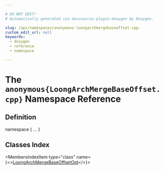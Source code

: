 ```yaml
---

# DO NOT EDIT!
# Automatically generated via docusaurus-plugin-doxygen by Doxygen.

slug: /api/namespaces/anonymous-loongarchmergebaseoffset-cpp-
custom_edit_url: null
keywords:
  - doxygen
  - reference
  - namespace

---
```





# The `anonymous{LoongArchMergeBaseOffset.cpp}` Namespace Reference

<DoxygenPage pluginConfig={pluginConfig}>



## Definition

<CodeBlock>namespace &#123; ... &#125;</CodeBlock>

## Classes Index

<MembersIndex>

<MembersIndexItem
  type="class"
  name={<><a href="/docs/api/classes/anonymous-namespace-loongarchmergebaseoffset-cpp-/loongarchmergebaseoffsetopt">LoongArchMergeBaseOffsetOpt</a></>}>
</MembersIndexItem>

</MembersIndex>


</DoxygenPage>
